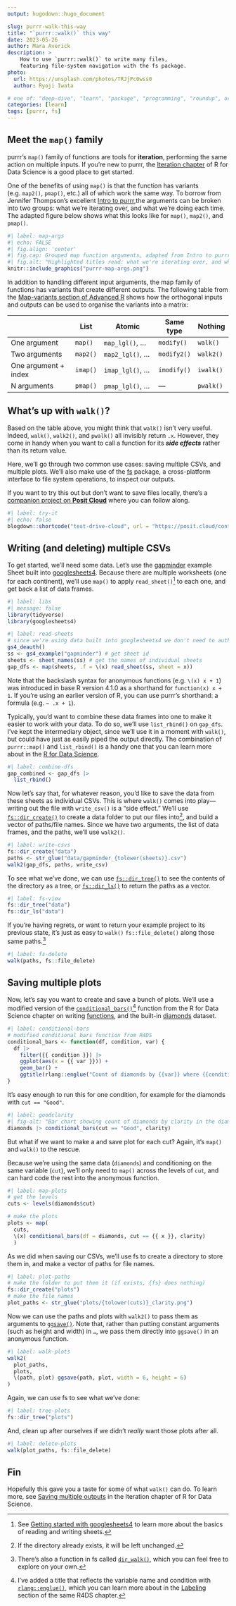 ```yaml
---
output: hugodown::hugo_document

slug: purrr-walk-this-way
title: "`purrr::walk()` this way"
date: 2023-05-26
author: Mara Averick
description: >
    How to use `purrr::walk()` to write many files, 
    featuring file-system navigation with the fs package.
photo:
  url: https://unsplash.com/photos/TRJjPc0wss0
  author: Ryoji Iwata

# one of: "deep-dive", "learn", "package", "programming", "roundup", or "other"
categories: [learn] 
tags: [purrr, fs]
---
```


<!--
TODO:
* [x] Look over / edit the post's title in the yaml
* [x] Edit (or delete) the description; note this appears in the Twitter card
* [x] Pick category and tags (see existing with `hugodown::tidy_show_meta()`)
* [x] Find photo & update yaml metadata
* [x] Create `thumbnail-sq.jpg`; height and width should be equal
* [x] Create `thumbnail-wd.jpg`; width should be >5x height
* [x] `hugodown::use_tidy_thumbnails()`
* [ ] Add intro sentence, e.g. the standard tagline for the package
* [ ] `usethis::use_tidy_thanks()`
-->

## Meet the `map()` family

purrr's `map()` family of functions are tools for **iteration**, performing the same action on multiple inputs.
If you're new to purrr, the [Iteration chapter](https://r4ds.had.co.nz/iteration.html#iteration) of R for Data Science is a good place to get started.

One of the benefits of using `map()` is that the function has variants (e.g. `map2()`, `pmap()`, etc.) all of which work the same way.
To borrow from Jennifer Thompson's excellent [Intro to purrr](https://github.com/jenniferthompson/RLadiesIntroToPurrr),the arguments can be broken into two groups: what we're iterating over, and what we're doing each time.
The adapted figure below shows what this looks like for `map()`, `map2()`, and `pmap()`.

```r
#| label: map-args
#| echo: FALSE
#| fig.align: 'center'
#| fig.cap: Grouped map function arguments, adapted from Intro to purrr by Jennifer Thompson
#| fig.alt: "Highlighted titles read: what we're iterating over, and what we're doing each time. For map(.x = , .f = ) .x is what we're iterating over and .f is what we're doing each time. For map2(.x = , .y = , .f = ) .x and .y are what we're iterating over and .f is what we're doing each time. For pmap(.l = list(), .f = ) .l is what we're iterating over and .f is what we're doing each time."
knitr::include_graphics("purrr-map-args.png")
```

In addition to handling different input arguments, the map family of functions has variants that create different outputs.
The following table from the [Map-variants section of Advanced R](https://adv-r.hadley.nz/functionals.html#map-variants) shows how the orthogonal inputs and outputs can be used to organise the variants into a matrix:

|                       | List     | Atomic            | Same type   | Nothing   |
|-----------------------|----------|-------------------|-------------|-----------|
| One argument          | `map()`  | `map_lgl()`, ...  | `modify()`  | `walk()`  |
| Two arguments         | `map2()` | `map2_lgl()`, ... | `modify2()` | `walk2()` |
| One argument + index  | `imap()` | `imap_lgl()`, ... | `imodify()` | `iwalk()` |
| N arguments           | `pmap()` | `pmap_lgl()`, ... | ---         | `pwalk()` |


## What's up with `walk()`?

Based on the table above, you might think that `walk()` isn't very useful.
Indeed, `walk()`, `walk2()`, and `pwalk()` all invisibly return `.x`.
However, they come in handy when you want to call a function for its ***side effects*** rather than its return value.

Here, we'll go through two common use cases: saving multiple CSVs, and multiple plots.
We'll also make use of the [fs](https://fs.r-lib.org/) package, a cross-platform interface to file system operations, to inspect our outputs.

If you want to try this out but don't want to save files locally, there's a [companion project on **Posit Cloud**](https://posit.cloud/content/5983147) where you can follow along.

```r
#| label: try-it
#| echo: false
blogdown::shortcode("test-drive-cloud", url = "https://posit.cloud/content/5983147")
```

## Writing (and deleting) multiple CSVs

To get started, we'll need some data.
Let's use the [gapminder](https://googlesheets4.tidyverse.org/reference/gs4_examples.html) example Sheet built into [googlesheets4](https://googlesheets4.tidyverse.org/).
Because there are multiple worksheets (one for each continent), we'll use `map()` to apply `read_sheet()`[^1] to each one, and get back a list of data frames.

```r
#| label: libs
#| message: false
library(tidyverse)
library(googlesheets4)
```

```r
#| label: read-sheets
# since we're using data built into googlesheets4 we don't need to auth
gs4_deauth()
ss <- gs4_example("gapminder") # get sheet id
sheets <- sheet_names(ss) # get the names of individual sheets
gap_dfs <- map(sheets, .f = \(x) read_sheet(ss, sheet = x))
```

Note that the backslash syntax for anonymous functions (e.g. `\(x) x + 1`) was introduced in base R version 4.1.0 as a shorthand for `function(x) x + 1`. If you're using an earlier version of R, you can use purrr's shorthand: a formula  (e.g. `~ .x + 1`).

Typically, you'd want to combine these data frames into one to make it easier to work with your data.
To do so, we'll use `list_rbind()` on `gap_dfs`.
I've kept the intermediary object, since we'll use it in a moment with `walk()`, but could have just as easily piped the output directly.
The combination of `purrr::map()` and `list_rbind()` is a handy one that you can learn more about in the [R for Data Science](https://r4ds.hadley.nz/iteration.html?#purrrmap-and-list_rbind).

```r
#| label: combine-dfs
gap_combined <- gap_dfs |>
  list_rbind()
```

Now let's say that, for whatever reason, you'd like to save the data from these sheets as individual CSVs.
This is where `walk()` comes into play---writing out the file with `write_csv()` is a "side effect." We'll use [`fs::dir_create()`](https://fs.r-lib.org/reference/create.html) to create a data folder to put our files into[^2], and build a vector of paths/file names.
Since we have two arguments, the list of data frames, and the paths, we'll use `walk2()`.

```r
#| label: write-csvs
fs::dir_create("data")
paths <- str_glue("data/gapminder_{tolower(sheets)}.csv")
walk2(gap_dfs, paths, write_csv)
```

To see what we've done, we can use [`fs::dir_tree()`](https://fs.r-lib.org/reference/dir_tree.html) to see the contents of the directory as a tree, or [`fs::dir_ls()`](https://fs.r-lib.org/reference/dir_ls.html) to return the paths as a vector.

```r
#| label: fs-view
fs::dir_tree("data")
fs::dir_ls("data")
```

If you're having regrets, or want to return your example project to its previous state, it's just as easy to `walk()` `fs::file_delete()` along those same paths.[^3]

```r
#| label: fs-delete
walk(paths, fs::file_delete)
```

## Saving multiple plots

Now, let's say you want to create and save a bunch of plots.
We'll use a modified version of the [`conditional_bars()`](https://r4ds.hadley.nz/functions.html#combining-with-other-tidyverse)[^4] function from the R for Data Science chapter on writing [functions](https://r4ds.hadley.nz/functions.html), and the built-in [diamonds](https://ggplot2.tidyverse.org/reference/diamonds.html) dataset.

```r
#| label: conditional-bars
# modified conditional bars function from R4DS
conditional_bars <- function(df, condition, var) {
  df |>
    filter({{ condition }}) |>
    ggplot(aes(x = {{ var }})) +
    geom_bar() +
    ggtitle(rlang::englue("Count of diamonds by {{var}} where {{condition}}"))
}
```

It's easy enough to run this for one condition, for example for the diamonds with `cut == "Good"`.

```r
#| label: goodclarity
#| fig-alt: "Bar chart showing count of diamonds by clarity in the diamonds dataset where the cut == Good."
diamonds |> conditional_bars(cut == "Good", clarity)
```

But what if we want to make a and save plot for each cut?
Again, it's `map()` and `walk()` to the rescue.

Because we're using the same data (`diamonds`) and conditioning on the same variable (`cut`), we'll only need to `map()` across the levels of `cut`, and can hard code the rest into the anonymous function.

```r
#| label: map-plots
# get the levels
cuts <- levels(diamonds$cut)

# make the plots
plots <- map(
  cuts, 
  \(x) conditional_bars(df = diamonds, cut == {{ x }}, clarity)
  )
```

As we did when saving our CSVs, we'll use fs to create a directory to store them in, and make a vector of paths for file names.

```r
#| label: plot-paths
# make the folder to put them it (if exists, {fs} does nothing)
fs::dir_create("plots")
# make the file names
plot_paths <- str_glue("plots/{tolower(cuts)}_clarity.png")
```

Now we can use the paths and plots with `walk2()` to pass them as arguments to [`ggsave()`](https://ggplot2.tidyverse.org/reference/ggsave.html).
Note that, rather than putting constant arguments (such as height and width) in `…`, we pass them directly into `ggsave()` in an anonymous function.

```r
#| label: walk-plots
walk2(
  plot_paths,
  plots,
  \(path, plot) ggsave(path, plot, width = 6, height = 6)
)
```

Again, we can use fs to see what we've done:

```r
#| label: tree-plots
fs::dir_tree("plots")
```

And, clean up after ourselves if we didn't *really* want those plots after all.

```r
#| label: delete-plots
walk(plot_paths, fs::file_delete)
```

## Fin

Hopefully this gave you a taste for some of what `walk()` can do.
To learn more, see [Saving multiple outputs](https://r4ds.hadley.nz/iteration.html#saving-multiple-outputs) in the Iteration chapter of R for Data Science.

[^1]: See [Getting started with googlesheets4](https://googlesheets4.tidyverse.org/articles/googlesheets4.html) to learn more about the basics of reading and writing sheets.

[^2]: If the directory already exists, it will be left unchanged.

[^3]: There's also a function in fs called [`dir_walk()`](https://fs.r-lib.org/reference/dir_ls.html), which you can feel free to explore on your own.

[^4]: I've added a title that reflects the variable name and condition with [`rlang::englue()`](https://rlang.r-lib.org/reference/englue.html), which you can learn more about in the [Labeling](https://r4ds.hadley.nz/functions.html#labeling) section of the same R4DS chapter.
